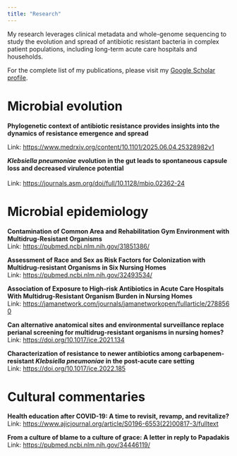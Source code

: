 ```yaml
---
title: "Research"
---
```


My research leverages clinical metadata and whole-genome sequencing to study the evolution and spread of antibiotic resistant bacteria in complex patient populations, including long-term acute care hospitals and households.

For the complete list of my publications, please visit my [Google Scholar profile](https://scholar.google.com/citations?user=hG4WnBEAAAAJ&hl=en).

# **Microbial evolution**

**Phylogenetic context of antibiotic resistance provides insights into the dynamics of resistance emergence and spread**

Link: <https://www.medrxiv.org/content/10.1101/2025.06.04.25328982v1>

***Klebsiella pneumoniae*** **evolution in the gut leads to spontaneous capsule loss and decreased virulence potential\
​**\
Link: <https://journals.asm.org/doi/full/10.1128/mbio.02362-24>

# Microbial epidemiology

**Contamination of Common Area and Rehabilitation Gym Environment with Multidrug-Resistant Organisms** \
Link: [https://pubmed.ncbi.nlm.nih.gov/31851386/](#0)

**Assessment of Race and Sex as Risk Factors for Colonization with Multidrug-resistant Organisms in Six Nursing Homes**\
Link: [https://pubmed.ncbi.nlm.nih.gov/32493534/](#0)

**Association of Exposure to High-risk Antibiotics in Acute Care Hospitals With Multidrug-Resistant Organism Burden in Nursing Homes**\
Link: <https://jamanetwork.com/journals/jamanetworkopen/fullarticle/2788560>

**Can alternative anatomical sites and environmental surveillance replace perianal screening for multidrug-resistant organisms in nursing homes?**\
Link: <https://doi.org/10.1017/ice.2021.134>

**Characterization of resistance to newer antibiotics among carbapenem-resistant *Klebsiella pneumoniae* in the post-acute care setting**\
Link: [https://doi.org/10.1017/ice.2022.185](#0)

# Cultural commentaries

**Health education after COVID-19: A time to revisit, revamp, and revitalize?**\
Link: <https://www.ajicjournal.org/article/S0196-6553(22)00817-3/fulltext>

**From a culture of blame to a culture of grace: A letter in reply to Papadakis\
**Link: ​[https://pubmed.ncbi.nlm.nih.gov/34446119/](https://www.ncbi.nlm.nih.gov/pmc/articles/PMC8446583/)
